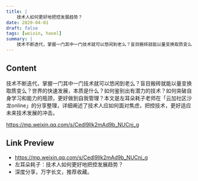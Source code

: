 ```yaml
---
title: |
    技术人如何更好地把控发展趋势？
date: 2020-04-01
draft: false
tags: [weixin, haoel]
summary: |
    技术不断迭代，掌握一门其中一门技术就可以悠闲到老么？盲目搬砖就能以量变换取质变么？世界的快速发展，本质是什么？如何鉴别出有潜力的技术？如何突破自身学习和能力的瓶颈，更好做到自我管理？本文是左耳朵耗子老师在「云加社区沙龙online」的分享整理，详细阐述了技术人应如何面对焦虑，把控技术，更好适应未来技术发展的冲击。
---
```


## Content

技术不断迭代，掌握一门其中一门技术就可以悠闲到老么？盲目搬砖就能以量变换取质变么？世界的快速发展，本质是什么？如何鉴别出有潜力的技术？如何突破自身学习和能力的瓶颈，更好做到自我管理？本文是左耳朵耗子老师在「云加社区沙龙online」的分享整理，详细阐述了技术人应如何面对焦虑，把控技术，更好适应未来技术发展的冲击。

https://mp.weixin.qq.com/s/Cedl9lIk2mAd9b_NUCnj_g

## Link Preview

- https://mp.weixin.qq.com/s/Cedl9lIk2mAd9b_NUCnj_g
- 左耳朵耗子：技术人如何更好地把控发展趋势？
- 深度分享，万字长文，推荐收藏。
